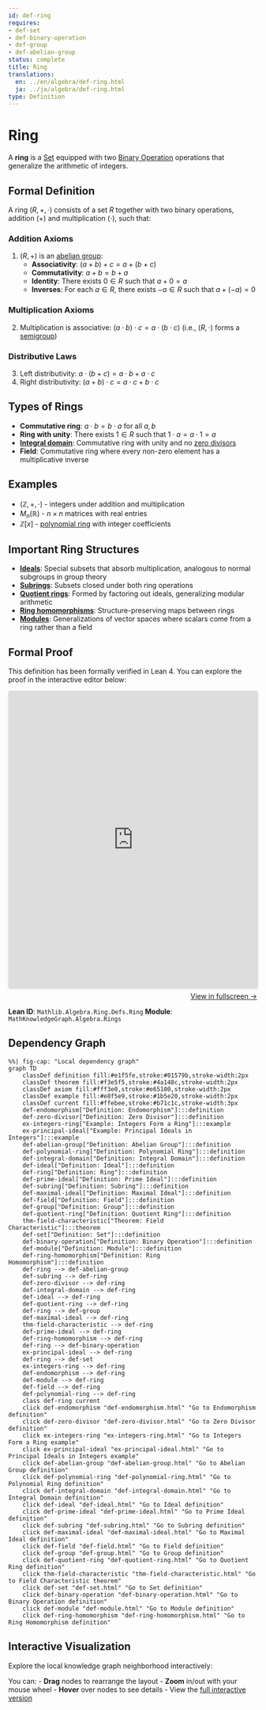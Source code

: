 ```yaml
---
id: def-ring
requires:
- def-set
- def-binary-operation
- def-group
- def-abelian-group
status: complete
title: Ring
translations:
  en: ../en/algebra/def-ring.html
  ja: ../ja/algebra/def-ring.html
type: Definition
---
```


# Ring {#def-ring}

A **ring** is a [Set](../logic-set-theory/def-set.qmd) equipped with two [Binary Operation](def-binary-operation.qmd) operations that generalize the arithmetic of integers.

## Formal Definition

A ring $(R, +, \cdot)$ consists of a set $R$ together with two binary operations, addition $(+)$ and multiplication $(\cdot)$, such that:

### Addition Axioms
1. $(R, +)$ is an [abelian group](def-abelian-group.qmd):
   - **Associativity**: $(a + b) + c = a + (b + c)$
   - **Commutativity**: $a + b = b + a$
   - **Identity**: There exists $0 \in R$ such that $a + 0 = a$
   - **Inverses**: For each $a \in R$, there exists $-a \in R$ such that $a + (-a) = 0$

### Multiplication Axioms
2. Multiplication is associative: $(a \cdot b) \cdot c = a \cdot (b \cdot c)$
   (i.e., $(R, \cdot)$ forms a [semigroup](def-semigroup.qmd))

### Distributive Laws
3. Left distributivity: $a \cdot (b + c) = a \cdot b + a \cdot c$
4. Right distributivity: $(a + b) \cdot c = a \cdot c + b \cdot c$

## Types of Rings

- **Commutative ring**: $a \cdot b = b \cdot a$ for all $a, b$
- **Ring with unity**: There exists $1 \in R$ such that $1 \cdot a = a \cdot 1 = a$
- **[Integral domain](def-integral-domain.qmd)**: Commutative ring with unity and no [zero divisors](def-zero-divisor.qmd)
- **Field**: Commutative ring where every non-zero element has a multiplicative inverse

## Examples

- $(\mathbb{Z}, +, \cdot)$ - integers under addition and multiplication
- $M_n(\mathbb{R})$ - $n \times n$ matrices with real entries
- $\mathbb{Z}[x]$ - [polynomial ring](def-polynomial-ring.qmd) with integer coefficients

## Important Ring Structures

- **[Ideals](def-ideal.qmd)**: Special subsets that absorb multiplication, analogous to normal subgroups in group theory
- **[Subrings](def-subring.qmd)**: Subsets closed under both ring operations
- **[Quotient rings](def-quotient-ring.qmd)**: Formed by factoring out ideals, generalizing modular arithmetic
- **[Ring homomorphisms](def-ring-homomorphism.qmd)**: Structure-preserving maps between rings
- **[Modules](def-module.qmd)**: Generalizations of vector spaces where scalars come from a ring rather than a field


## Formal Proof

This definition has been formally verified in Lean 4. You can explore the proof in the interactive editor below:

```{=html}
<div class="lean-proof-container" style="margin: 1em 0;">
  <iframe
    src="https://live.lean-lang.org/#url=https://rk0429.github.io/ModernMath/formal/MathKnowledgeGraph/Algebra/Rings.lean"
    width="100%"
    height="600"
    style="border: 1px solid #ddd; border-radius: 4px; box-shadow: 0 2px 4px rgba(0,0,0,0.1);"
    title="Lean 4 Interactive Proof">
    <p>Your browser does not support iframes.</p>
  </iframe>
  <p style="text-align: right; margin-top: 0.5em;">
    <a href="https://live.lean-lang.org/#url=https://rk0429.github.io/ModernMath/formal/MathKnowledgeGraph/Algebra/Rings.lean" target="_blank" rel="noopener noreferrer">
      View in fullscreen →
    </a>
  </p>
</div>
```

**Lean ID**: `Mathlib.Algebra.Ring.Defs.Ring`
**Module**: `MathKnowledgeGraph.Algebra.Rings`

## Dependency Graph

```mermaid
%%| fig-cap: "Local dependency graph"
graph TD
    classDef definition fill:#e1f5fe,stroke:#01579b,stroke-width:2px
    classDef theorem fill:#f3e5f5,stroke:#4a148c,stroke-width:2px
    classDef axiom fill:#fff3e0,stroke:#e65100,stroke-width:2px
    classDef example fill:#e8f5e9,stroke:#1b5e20,stroke-width:2px
    classDef current fill:#ffebee,stroke:#b71c1c,stroke-width:3px
    def-endomorphism["Definition: Endomorphism"]:::definition
    def-zero-divisor["Definition: Zero Divisor"]:::definition
    ex-integers-ring["Example: Integers Form a Ring"]:::example
    ex-principal-ideal["Example: Principal Ideals in Integers"]:::example
    def-abelian-group["Definition: Abelian Group"]:::definition
    def-polynomial-ring["Definition: Polynomial Ring"]:::definition
    def-integral-domain["Definition: Integral Domain"]:::definition
    def-ideal["Definition: Ideal"]:::definition
    def-ring["Definition: Ring"]:::definition
    def-prime-ideal["Definition: Prime Ideal"]:::definition
    def-subring["Definition: Subring"]:::definition
    def-maximal-ideal["Definition: Maximal Ideal"]:::definition
    def-field["Definition: Field"]:::definition
    def-group["Definition: Group"]:::definition
    def-quotient-ring["Definition: Quotient Ring"]:::definition
    thm-field-characteristic["Theorem: Field Characteristic"]:::theorem
    def-set["Definition: Set"]:::definition
    def-binary-operation["Definition: Binary Operation"]:::definition
    def-module["Definition: Module"]:::definition
    def-ring-homomorphism["Definition: Ring Homomorphism"]:::definition
    def-ring --> def-abelian-group
    def-subring --> def-ring
    def-zero-divisor --> def-ring
    def-integral-domain --> def-ring
    def-ideal --> def-ring
    def-quotient-ring --> def-ring
    def-ring --> def-group
    def-maximal-ideal --> def-ring
    thm-field-characteristic --> def-ring
    def-prime-ideal --> def-ring
    def-ring-homomorphism --> def-ring
    def-ring --> def-binary-operation
    ex-principal-ideal --> def-ring
    def-ring --> def-set
    ex-integers-ring --> def-ring
    def-endomorphism --> def-ring
    def-module --> def-ring
    def-field --> def-ring
    def-polynomial-ring --> def-ring
    class def-ring current
    click def-endomorphism "def-endomorphism.html" "Go to Endomorphism definition"
    click def-zero-divisor "def-zero-divisor.html" "Go to Zero Divisor definition"
    click ex-integers-ring "ex-integers-ring.html" "Go to Integers Form a Ring example"
    click ex-principal-ideal "ex-principal-ideal.html" "Go to Principal Ideals in Integers example"
    click def-abelian-group "def-abelian-group.html" "Go to Abelian Group definition"
    click def-polynomial-ring "def-polynomial-ring.html" "Go to Polynomial Ring definition"
    click def-integral-domain "def-integral-domain.html" "Go to Integral Domain definition"
    click def-ideal "def-ideal.html" "Go to Ideal definition"
    click def-prime-ideal "def-prime-ideal.html" "Go to Prime Ideal definition"
    click def-subring "def-subring.html" "Go to Subring definition"
    click def-maximal-ideal "def-maximal-ideal.html" "Go to Maximal Ideal definition"
    click def-field "def-field.html" "Go to Field definition"
    click def-group "def-group.html" "Go to Group definition"
    click def-quotient-ring "def-quotient-ring.html" "Go to Quotient Ring definition"
    click thm-field-characteristic "thm-field-characteristic.html" "Go to Field Characteristic theorem"
    click def-set "def-set.html" "Go to Set definition"
    click def-binary-operation "def-binary-operation.html" "Go to Binary Operation definition"
    click def-module "def-module.html" "Go to Module definition"
    click def-ring-homomorphism "def-ring-homomorphism.html" "Go to Ring Homomorphism definition"
```

## Interactive Visualization

Explore the local knowledge graph neighborhood interactively:

::: {.graph-viz data-id="def-ring" data-width="700" data-height="500"}
:::

You can:
- **Drag** nodes to rearrange the layout
- **Zoom** in/out with your mouse wheel
- **Hover** over nodes to see details
- View the [full interactive version](../../output/interactive/en/def-ring.html){target="_blank"}
